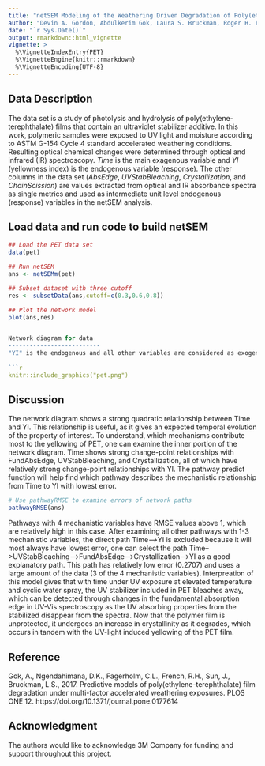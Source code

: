 ---
title: "netSEM Modeling of the Weathering Driven Degradation of Poly(ethylene-terephthalate) Films"
author: "Devin A. Gordon, Abdulkerim Gok, Laura S. Bruckman, Roger H. French"
date: "`r Sys.Date()`"
output: rmarkdown::html_vignette
vignette: >
  %\VignetteIndexEntry{PET}
  %\VignetteEngine{knitr::rmarkdown}
  %\VignetteEncoding{UTF-8}
---

Data Description
-----------------------------------
The data set is a study of photolysis and hydrolysis of poly(ethylene-terephthalate) films that contain an ultraviolet stabilizer additive. In this work, polymeric samples were exposed to UV light and moisture according to ASTM G-154 Cycle 4 standard accelerated weathering conditions. Resulting optical chemical changes were determined through optical and infrared (IR) spectroscopy. *Time* is the main exagenous variable and *YI* (yellowness index) is the endogenous variable (response). The other columns in the data set (*AbsEdge*, *UVStabBleaching*, *Crystallization*, and *ChainScission*)  are values extracted from optical and IR absorbance spectra as single metrics and used as intermediate unit level endogenous (response) variables in the netSEM analysis.


Load data and run code to build netSEM 
------------------------------------------
```{r, message=FALSE, eval=FALSE}

## Load the PET data set
data(pet)

## Run netSEM
ans <- netSEMm(pet)

## Subset dataset with three cutoff
res <- subsetData(ans,cutoff=c(0.3,0.6,0.8))

## Plot the network model 
plot(ans,res)


Network diagram for data
--------------------------
"YI" is the endogenous and all other variables are considered as exogenous.  
  
```{r, out.width="675px", echo=FALSE}
knitr::include_graphics("pet.png")
```

Discussion
-----------------------------------
The network diagram shows a strong quadratic relationship between Time and YI.
This relationship is useful, as it gives an expected temporal evolution of the property of interest.
To understand, which mechanisms contribute most to the yellowing of PET, one can examine the inner portion of the network diagram.
Time shows strong change-point relationships with FundAbsEdge, UVStabBleaching, and Crystallization, all of which have relatively strong change-point relationships with YI.
The pathway predict function will help find which pathway describes the mechanistic relationship from Time to YI with lowest error.

```{r, message=FALSE, eval=FALSE}
# Use pathwayRMSE to examine errors of network paths
pathwayRMSE(ans)
```

Pathways with 4 mechanistic variables have RMSE values above 1, which are relatively high in this case.
After examining all other pathways with 1-3 mechanistic variables, the direct path Time-->YI is excluded because it will most always have lowest error, one can select the path Time-->UVStabBleaching-->FundAbsEdge-->Crystallization-->YI as a good explanatory path.
This path has relatively low error (0.2707) and uses a large amount of the data (3 of the 4 mechanistic variables).
Interpreation of this model gives that with time under UV exposure at elevated temperature and cyclic water spray, the UV stabilizer included in PET bleaches away, which can be detected through changes in the fundamental absorption edge in UV-Vis spectroscopy as the UV absorbing properties from the stabilized disappear from the spectra.
Now that the polymer film is unprotected, it undergoes an increase in crystallinity as it degrades, which occurs in tandem with the UV-light induced yellowing of the PET film.

Reference
-----------------------------------
Gok, A., Ngendahimana, D.K., Fagerholm, C.L., French, R.H., Sun, J., Bruckman, L.S., 2017. Predictive models of poly(ethylene-terephthalate) film degradation under multi-factor accelerated weathering exposures. PLOS ONE 12. https://doi.org/10.1371/journal.pone.0177614


Acknowledgment
-----------------------------------
The authors would like to acknowledge 3M Company for funding and support throughout this project. 